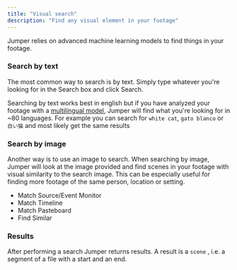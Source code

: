 ```yaml
---
title: "Visual search"
description: "Find any visual element in your footage"
---
```


Jumper relies on advanced machine learning models to find things in your footage.

### Search by text

The most common way to search is by text. Simply type whatever you're looking for in the Search box and click Search. 

Searching by text works best in english but if you have analyzed your footage with a [multilingual model](/core-concepts/machine-learning), Jumper will find what you're looking for in ~80 languages. For example you can search for `white cat`, `gato blanco` or `白い猫` and most likely get the same results

### Search by image

Another way is to use an image to search. When searching by image, Jumper will look at the image provided and find scenes in your footage with visual similarity to the search image. This can be especially useful for finding more footage of the same person, location or setting.

- Match Source/Event Monitor
- Match Timeline
- Match Pasteboard
- Find Similar

### Results

After performing a search Jumper returns results. A result is a `scene`  , i.e. a segment of a file with a start and an end.